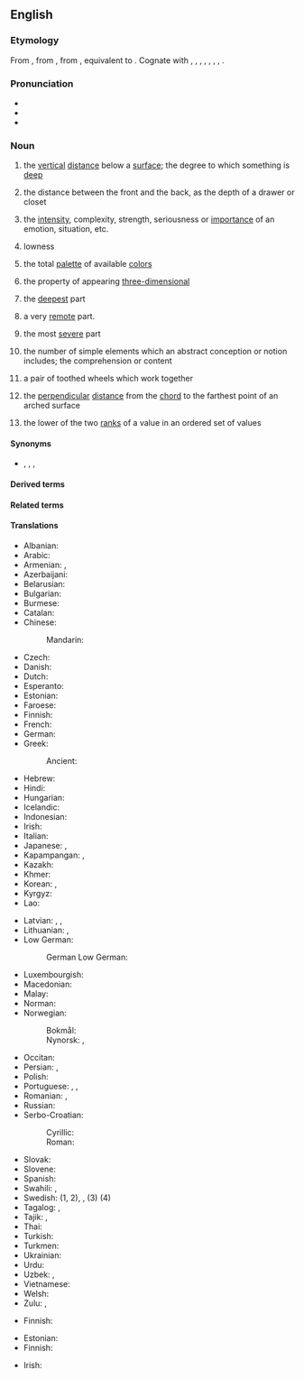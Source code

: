 ==English==

===Etymology===
{{PIE root|en|dʰewb}}
From {{etyl|enm|en}} {{m|enm|depthe}}, from {{etyl|ang|en}} {{m|ang|*dīepþ||depth}}, from {{etyl|gem-pro|en}} {{m|gem-pro|*diupiþō||depth}}, equivalent to {{suffix|deep|th|lang=en}}. Cognate with {{cog|sco|deepth||depth}}, {{cog|stq|Djüpte||depth}}, {{cog|fy|djipte||depth}}, {{cog|nl|diepte||depth}}, {{cog|nds|Deepde||depth}}, {{cog|da|dybde||depth}}, {{cog|is|dýpt||depth}}, {{cog|got|𐌳𐌹𐌿𐍀𐌹𐌸𐌰||depth}}.

===Pronunciation===
* {{IPA|/dɛpθ/|lang=en}}
* {{audio|en-us-depth.ogg|Audio (US)|lang=en}}
* {{rhymes|ɛpθ|lang=en}}

===Noun===
{{en-noun|~}}

# the [[vertical]] [[distance]] below a [[surface]]; the degree to which something is [[deep]]
#: {{ux|en|Measure the '''depth''' of the water in this part of the bay.}}
#: {{syn|en|deepness|lowness}}
# the distance between the front and the back, as the depth of a drawer or closet
# {{lb|en|figuratively}} the [[intensity]], complexity, strength, seriousness or [[importance]] of an emotion, situation, etc.
#: {{ux|en|The '''depth''' of her misery was apparent to everyone.}}
#: {{ux|en|The '''depth''' of the crisis had been exaggerated.}}
#: {{ux|en|We were impressed by the '''depth''' of her knowledge.}}
# lowness
#: {{ux|en|the '''depth''' of a sound}}
# {{lb|en|computing|colors}} the total [[palette]] of available [[color]]s
# {{lb|en|arts|photography}} the property of appearing [[three-dimensional]]
#: {{ux|en|The '''depth''' of field in this picture is amazing.}}
# {{lb|en|literary|usually plural}} the [[deepest]] part {{q|usually of a body of water}}
#: {{ux|en|The burning ship finally sunk into the '''depths'''.}}
# {{lb|en|literary|usually plural}} a very [[remote]] part.
#: {{ux|en|Into the '''depths''' of the jungle...}}
#: {{ux|en|In the '''depths''' of the night,}}
# the most [[severe]] part
#: {{ux|en|in the '''depth''' of the crisis}}
#: {{ux|en|in the '''depths''' of winter}}
# {{lb|en|logic}} the number of simple elements which an abstract conception or notion includes; the comprehension or content
# {{lb|en|horology}} a pair of toothed wheels which work together
# {{lb|en|aeronautics}} the [[perpendicular]] [[distance]] from the [[chord]] to the farthest point of an arched surface
# {{lb|en|statistics}} the lower of the two [[rank]]s of a value in an ordered set of values
{{examples-right|width=40%|sense=statistics|examples=<TABLE ALIGN=RIGHT border="1" cellpadding="5" cellspacing="0">
<TR><TD></TD><TD COLSPAN="9">Ordered Batch of 9 Values</TD></TR>
<TR ALIGN=RIGHT><TD>Value</TD><TD>15</TD><TD>32</TD><TD>45</TD><TD>48</TD><TD>49</TD><TD>56</TD><TD>69</TD><TD>77</TD><TD>97</TD></TR>
<TR ALIGN=RIGHT><TD>'''Depth'''</TD><TD>1</TD><TD>2</TD><TD>3</TD><TD>4</TD><TD>5</TD><TD>4</TD><TD>3</TD><TD>2</TD><TD>1</TD></TR></TABLE>}}

====Synonyms====
* {{sense|deep place}} {{l|en|abyss}}, {{l|en|bottom}}, {{l|en|bathos}}, {{l|en|nadir}}

====Derived terms====
{{der2
|in-depth
|indepth
|lang=en}}

====Related terms====
{{der3
|deep
|depth charge
|depth psychology
|in depth
|out of one's depth
|lang=en}}

====Translations====
{{trans-top|vertical distance below a surface}}
* Albanian: {{t+|sq|thellësi|f}}
* Arabic: {{t|ar|عَمْق|m}}
* Armenian: {{t+|hy|խորություն}}, {{t+|hy|խորք}}
* Azerbaijani: {{t|az|dərinlik}}
* Belarusian: {{t|be|глыбіня́|f}}
* Bulgarian: {{t+|bg|дълбочина́|f}}
* Burmese: {{t+|my|အနက်}}
* Catalan: {{t|ca|profunditat}}
* Chinese:
*: Mandarin: {{t+|cmn|深度|tr=shēndù}}
* Czech: {{t+|cs|hloubka|f}}
* Danish: {{t|da|dybde|c}}
* Dutch: {{t+|nl|diepte|f}}
* Esperanto: {{t+|eo|profundo}}
* Estonian: {{t|et|sügavus}}
* Faroese: {{t|fo|dýpi|n}}
* Finnish: {{t+|fi|syvyys}}
* French: {{t+|fr|profondeur|f}}
* German: {{t+|de|Tiefe|f}}
* Greek: {{t+|el|βάθος|n}}
*: Ancient: {{t|grc|βάθος|n}}
* Hebrew: {{t|he|עומק|m|tr='omek|alt=עומק \ עֹמֶק}}
* Hindi: {{t+|hi|गहराई|f}}
* Hungarian: {{t+|hu|mélység}}
* Icelandic: {{t+|is|dýpt|f}}
* Indonesian: {{t+|id|dalam|alt=kedalaman}}
* Irish: {{t|ga|doimhneacht|f}}
* Italian: {{t+|it|profondità|f}}
* Japanese: {{t+|ja|深い|tr=ふかさ, fukasa|alt=深さ}}, {{t+|ja|深度|tr=しんど, shindo}}
* Kapampangan: {{t|pam|lalam}}, {{t|pam|kelalaman}}
* Kazakh: {{t+|kk|тереңдік}}
* Khmer: {{t+|km|ជំរៅ|tr=chumrɨv}}
* Korean: {{t+|ko|깊이}}, {{t|ko|심도}}
* Kyrgyz: {{t+|ky|тереңдик}}
* Lao: {{t|lo|ຄວາມເລິກ}}
{{trans-mid}}
* Latvian: {{t|lv|dziļums|m}}, {{t|lv|dzelme|f}}, {{t|lv|dzīle|f}}
* Lithuanian: {{t|lt|gylis|m}}, {{t|lt|gilumas|m}}
* Low German:
*: German Low German: {{t|nds-de|Deepde|f}}
* Luxembourgish: {{t|lb|Déift|f}}
* Macedonian: {{t|mk|длабочина|f}}
* Malay: {{t|ms|kedalaman}}
* Norman: {{t|nrf|profondeu|f}} {{q|Jersey}}
* Norwegian:
*: Bokmål: {{t|nb|dybde|m}}
*: Nynorsk: {{t|nn|djupn|f}}, {{t|nn|djupne|f}}
* Occitan: {{t+|oc|prigondor|f}}
* Persian: {{t+|fa|ژرفا|tr=žarfâ}}, {{t+|fa|عمق|tr='omq}}
* Polish: {{t+|pl|głębokość|f}}
* Portuguese: {{t+|pt|profundidade|f}}, {{t+|pt|fundura|f}}, {{t|pt|profundeza}}
* Romanian: {{t+|ro|adâncime}}, {{t+|ro|profunzime}}
* Russian: {{t+|ru|глубина́|f}}
* Serbo-Croatian:
*: Cyrillic: {{t|sh|дубѝна|f}}
*: Roman: {{t+|sh|dubìna|f}}
* Slovak: {{t|sk|hĺbka|f}}
* Slovene: {{t+|sl|globina|f}}
* Spanish: {{t+|es|profundidad|f}}
* Swahili: {{t+|sw|kina}}, {{t+|sw|kiini}}
* Swedish: {{t+|sv|djup|n}} (1, 2), {{t+|sv|vidd|c}}, (3) {{t|sv|färgdjup}} (4)
* Tagalog: {{t|tl|lalim}}, {{t|tl|kalaliman}}
* Tajik: {{t|tg|умқ}}, {{t+|tg|чуқурӣ}}
* Thai: {{t+|th|ความลึก}}
* Turkish: {{t+|tr|derinlik}}
* Turkmen: {{t|tk|çuňluk}}
* Ukrainian: {{t|uk|глибина́|f}}
* Urdu: {{t|ur|گہرائی|f|tr=gahrāī}}
* Uzbek: {{t+|uz|chuqurlik}}, {{t+|uz|teranlik}}
* Vietnamese: {{t|vi|độ sâu}}
* Welsh: {{t+|cy|dyfnder|m}}
* Zulu: {{t|zu|ukushona|c15}}, {{t|zu|ubude|c14}}
{{trans-bottom}}

{{trans-top|distance between the front and the back}}
* Finnish: {{t+|fi|syvyys}}
{{trans-mid}}
{{trans-bottom}}

{{trans-top|intensity of an emotion, situation, etc.}}
* Estonian: {{t|et|sügavus}}
* Finnish: {{t+|fi|syvyys}}
{{trans-mid}}
* Irish: {{t|ga|doimhneacht|f}}
{{trans-bottom}}
